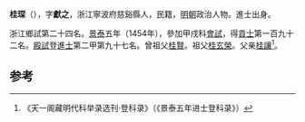 '''桂琛'''（{{bd|1424年||？}}），字'''獻之'''，浙江寧波府慈谿縣人，民籍，[[明朝|明朝]]政治人物。進士出身。

浙江鄉試第二十四名。[[景泰|景泰]]五年（1454年），參加甲戌科[[會試|會試]]，得[[貢士|貢士]]第一百九十二名。[[殿試|殿試]]登[[進士|進士]]第二甲第九十七名。曾祖父[[桂賢|桂賢]]。祖父[[桂玄榮|桂玄榮]]。父亲[[桂讓|桂讓]]<ref>《天一阁藏明代科举录选刊·登科录》（《景泰五年进士登科录》）</ref>。

==参考==
{{reflist}}
{{明朝人物小作品}}
{{景泰五年甲戌科殿試金榜}}